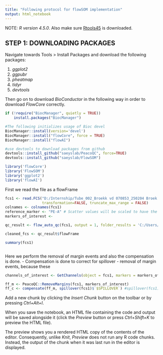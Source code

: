 ```yaml
---
title: "Following protocol for flowSOM implementation"
output: html_notebook
---
```


NOTE: *R version 4.5.0*. Also make sure [Rtools45](https://cran.r-project.org/bin/windows/Rtools/rtools45/rtools.html) is downloaded.

## STEP 1: DOWNLOADING PACKAGES

Navigate towards Tools \> Install Packages and download the following packages:

1.  *ggplot2*
2.  *ggpubr*
3.  *pheatmap*
4.  *tidyr*
5.  *devtools*

Then go on to download *BioConductor* in the following way in order to download *FlowCore* correctly.

```r
if (!require("BiocManager", quietly = TRUE))
    install.packages("BiocManager")

#The following initializes usage of Bioc devel
BiocManager::install(version='devel')
BiocManager::install("flowCore", force = TRUE)
BiocManager::install("flowAI")

#use devtools to download packages from github
devtools::install_github("saeyslab/PeacoQC", force=TRUE)
devtools::install_github("saeyslab/FlowSOM")
```

```r
library('flowCore') 
library('FlowSOM') 
library('ggplot2')
library('flowAI')
```

First we read the file as a flowFrame

```r
fcs1 <- read.FCS("D:/Internship/Tube_002_Broekk vd 070853_250204 Broek vd 070853_20250204_174358.fcs",
                 transformation=FALSE, truncate_max_range = FALSE)
colnames <- colnames(fcs1)
reference_marker <- "PE-A" # Scatter values will be scaled to have the same range
markers_of_interest <- 
```

```r
qc_result <- flow_auto_qc(fcs1, output = 1, folder_results = 'C:/Users/20192032/OneDrive - TU Eindhoven/Documents/GitHub/Internship', html_report = TRUE)

cleaned_fcs <- qc_result$flowFrame
```

```r
summary(fcs1)
```

```{c("SSC-A", "FITC-A", "PE-A", "PerCP-Cy5.5-A", "PE-Cy7-A", "APC-A", "APC-R700-A")}
```

Here we perform the removal of margin events and also the compensation is done. - Compensation is done to correct for spillover - removal of margin events, because these

```r
channels_of_interest <- GetChannels(object = fcs1, markers = markers_of_interest, exact = FALSE)

ff_m <- PeacoQC::RemoveMargins(fcs1, markers_of_interest)
ff_c <- compensate(ff_m, spillover(fcs1)$`$SPILLOVER`) #spillover(fcs1) extracts the spillover matrix from the metadata of the file.
```

Add a new chunk by clicking the *Insert Chunk* button on the toolbar or by pressing *Ctrl+Alt+I*.

When you save the notebook, an HTML file containing the code and output will be saved alongside it (click the *Preview* button or press *Ctrl+Shift+K* to preview the HTML file).

The preview shows you a rendered HTML copy of the contents of the editor. Consequently, unlike *Knit*, *Preview* does not run any R code chunks. Instead, the output of the chunk when it was last run in the editor is displayed.
